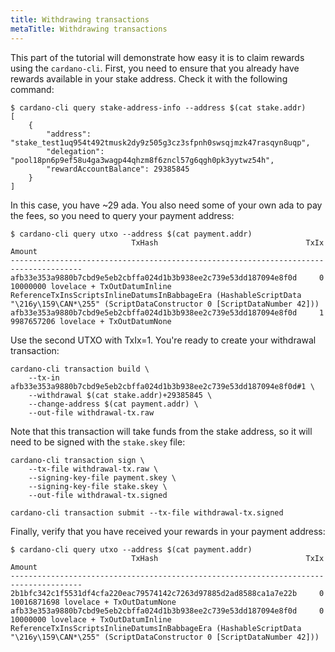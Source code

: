 ```yaml
---
title: Withdrawing transactions
metaTitle: Withdrawing transactions 
---
```


This part of the tutorial will demonstrate how easy it is to claim rewards using the `cardano-cli`. First, you need to ensure that you already have rewards available in your stake address. Check it with the following command:

```
$ cardano-cli query stake-address-info --address $(cat stake.addr)
[
    {
        "address": "stake_test1uq954t492tmusk2dy9z505g3cz3sfpnh0swsqjmzk47rasqyn8uqp",
        "delegation": "pool18pn6p9ef58u4ga3wagp44qhzm8f6zncl57g6qgh0pk3yytwz54h",
        "rewardAccountBalance": 29385845
    }
]
```

In this case, you have ~29 ada. You also need some of your own ada to pay the fees, so you need to query your payment address:

```
$ cardano-cli query utxo --address $(cat payment.addr)
                           TxHash                                 TxIx        Amount
--------------------------------------------------------------------------------------
afb33e353a9880b7cbd9e5eb2cbffa024d1b3b938ee2c739e53dd187094e8f0d     0        10000000 lovelace + TxOutDatumInline ReferenceTxInsScriptsInlineDatumsInBabbageEra (HashableScriptData "\216y\159\CAN*\255" (ScriptDataConstructor 0 [ScriptDataNumber 42]))
afb33e353a9880b7cbd9e5eb2cbffa024d1b3b938ee2c739e53dd187094e8f0d     1        9987657206 lovelace + TxOutDatumNone
```

Use the second UTXO with TxIx=1. You're ready to create your withdrawal transaction:

```
cardano-cli transaction build \
    --tx-in afb33e353a9880b7cbd9e5eb2cbffa024d1b3b938ee2c739e53dd187094e8f0d#1 \
    --withdrawal $(cat stake.addr)+29385845 \
    --change-address $(cat payment.addr) \
    --out-file withdrawal-tx.raw
```

Note that this transaction will take funds from the stake address, so it will need to be signed with the `stake.skey` file:

```
cardano-cli transaction sign \
    --tx-file withdrawal-tx.raw \
    --signing-key-file payment.skey \
    --signing-key-file stake.skey \
    --out-file withdrawal-tx.signed

cardano-cli transaction submit --tx-file withdrawal-tx.signed
```

Finally, verify that you have received your rewards in your payment address:

```
$ cardano-cli query utxo --address $(cat payment.addr)
                           TxHash                                 TxIx        Amount
--------------------------------------------------------------------------------------
2b1bfc342c1f5531df4cfa220eac79574142c7263d97885d2ad8588ca1a7e22b     0        10016871698 lovelace + TxOutDatumNone
afb33e353a9880b7cbd9e5eb2cbffa024d1b3b938ee2c739e53dd187094e8f0d     0        10000000 lovelace + TxOutDatumInline ReferenceTxInsScriptsInlineDatumsInBabbageEra (HashableScriptData "\216y\159\CAN*\255" (ScriptDataConstructor 0 [ScriptDataNumber 42]))
```
